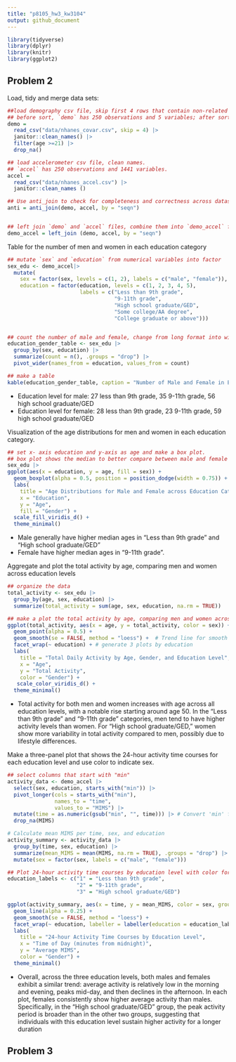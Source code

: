 ```yaml
---
title: "p8105_hw3_kw3104"
output: github_document
---
```

```r
library(tidyverse)
library(dplyr)
library(knitr)
library(ggplot2)
```

## Problem 2

Load, tidy and merge data sets:
```r
##load demography csv file, skip first 4 rows that contain non-related information, clean names.
## before sort, `demo` has 250 observations and 5 variables; after sort, `demo` has 228 observations and 5 variables.
demo = 
  read_csv("data/nhanes_covar.csv", skip = 4) |>
  janitor::clean_names() |>
  filter(age >=21) |>
  drop_na()

## load accelerometer csv file, clean names.
## `accel` has 250 observations and 1441 variables.
accel = 
  read_csv("data/nhanes_accel.csv") |>
  janitor::clean_names ()

## Use anti_join to check for completeness and correctness across datasets. `anti` shows 0 observation and 5 variables, means the all rows are matched.
anti = anti_join(demo, accel, by = "seqn")


## left join `demo` and `accel` files, combine them into `demo_accel` file based on seqn. `demo_accel` has 228 observations and 1445 variables
demo_accel = left_join (demo, accel, by = "seqn")

```

Table for the number of men and women in each education category
```r
## mutate `sex` and `education` from numerical variables into factor
sex_edu <- demo_accel|>
  mutate(
    sex = factor(sex, levels = c(1, 2), labels = c("male", "female")),
    education = factor(education, levels = c(1, 2, 3, 4, 5), 
                       labels = c("Less than 9th grade", 
                                  "9-11th grade", 
                                  "High school graduate/GED", 
                                  "Some college/AA degree", 
                                  "College graduate or above")))


## count the number of male and female, change from long format into wide format using `pivot_wider`.
education_gender_table <- sex_edu |>
  group_by(sex, education) |>
  summarize(count = n(), .groups = "drop") |>
  pivot_wider(names_from = education, values_from = count)

## make a table
kable(education_gender_table, caption = "Number of Male and Female in Each Education Category")
```
* Education level for male: 27 less than 9th grade, 35 9-11th grade, 56 high school graduate/GED
* Education level for female: 28 less than 9th grade, 23 9-11th grade, 59 high school graduate/GED

Visualization of the age distributions for men and women in each education category.
```r
## set x- axis education and y-axis as age and make a box plot. 
## box plot shows the median to better compare between male and female
sex_edu |>
ggplot(aes(x = education, y = age, fill = sex)) + 
  geom_boxplot(alpha = 0.5, position = position_dodge(width = 0.75)) +
  labs(
    title = "Age Distributions for Male and Female across Education Categories",
    x = "Education",
    y = "Age",
    fill = "Gender") +
  scale_fill_viridis_d() +
  theme_minimal()
```

* Male generally have higher median ages in "Less than 9th grade" and "High school graduate/GED"
* Female have higher median ages in "9-11th grade".


Aggregate and plot the total activity by age, comparing men and women across education levels
```r
## organize the data
total_activity <- sex_edu |>
  group_by(age, sex, education) |>
  summarize(total_activity = sum(age, sex, education, na.rm = TRUE))

## make a plot the total activity by age, comparing men and women across education levels
ggplot(total_activity, aes(x = age, y = total_activity, color = sex)) +
  geom_point(alpha = 0.5) + 
  geom_smooth(se = FALSE, method = "loess") +  # Trend line for smooth visualization
  facet_wrap(~ education) + # generate 3 plots by education
  labs(
    title = "Total Daily Activity by Age, Gender, and Education Level",
    x = "Age",
    y = "Total Activity",
    color = "Gender") +
   scale_color_viridis_d() +
  theme_minimal()
```

* Total activity for both men and women increases with age across all education levels, with a notable rise starting around age 50. In the "Less than 9th grade" and "9-11th grade" categories, men tend to have higher activity levels than women. For "High school graduate/GED," women show more variability in total activity compared to men, possibly due to lifestyle differences.

Make a three-panel plot that shows the 24-hour activity time courses for each education level and use color to indicate sex. 
```r
## select columns that start with "min"
activity_data <- demo_accel |>
  select(sex, education, starts_with("min")) |>
  pivot_longer(cols = starts_with("min"), 
               names_to = "time", 
               values_to = "MIMS") |>
  mutate(time = as.numeric(gsub("min", "", time))) |> # Convert 'min' from dbl to numerical 
  drop_na(MIMS)

# Calculate mean MIMS per time, sex, and education
activity_summary <- activity_data |>
  group_by(time, sex, education) |>
  summarize(mean_MIMS = mean(MIMS, na.rm = TRUE), .groups = "drop") |>
  mutate(sex = factor(sex, labels = c("male", "female"))) 

## Plot 24-hour activity time courses by education level with color for sex
education_labels <- c("1" = "Less than 9th grade", 
                      "2" = "9-11th grade", 
                      "3" = "High school graduate/GED")

ggplot(activity_summary, aes(x = time, y = mean_MIMS, color = sex, group = sex)) +
  geom_line(alpha = 0.25) +
  geom_smooth(se = FALSE, method = "loess") +
  facet_wrap(~ education, labeller = labeller(education = education_labels)) +
  labs(
    title = "24-hour Activity Time Courses by Education Level",
    x = "Time of Day (minutes from midnight)",
    y = "Average MIMS",
    color = "Gender") +
  theme_minimal()
```
* Overall, across the three education levels, both males and females exhibit a similar trend: average activity is relatively low in the morning and evening, peaks mid-day, and then declines in the afternoon. In each plot, females consistently show higher average activity than males. Specifically, in the "High school graduate/GED" group, the peak activity period is broader than in the other two groups, suggesting that individuals with this education level sustain higher activity for a longer duration

## Problem 3

